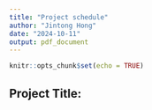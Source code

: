 ```yaml
---
title: "Project schedule"
author: "Jintong Hong"
date: "2024-10-11"
output: pdf_document
---
```


```r
knitr::opts_chunk$set(echo = TRUE)
```

## Project Title:
